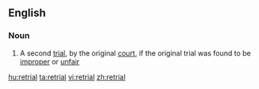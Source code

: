 ==English==
===Noun===
{{en-noun}}
#{{law}} A second [[trial]], by the original [[court]], if the original trial was found to be [[improper]] or [[unfair]]

[[hu:retrial]]
[[ta:retrial]]
[[vi:retrial]]
[[zh:retrial]]
